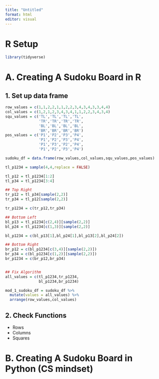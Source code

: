 ```yaml
---
title: "Untitled"
format: html
editor: visual
---
```


# R Setup

```r
library(tidyverse)
```

# A. Creating A Sudoku Board in R

## 1. Set up data frame

```r
row_values = c(1,1,2,2,1,1,2,2,3,4,3,4,3,3,4,4)
col_values = c(1,2,1,2,3,4,3,4,1,1,2,2,3,4,3,4)
squ_values = c('TL','TL','TL','TL',
               'TR','TR','TR','TR',
               'BL','BL','BL','BL',
               'BR','BR','BR','BR')
pos_values = c('P1','P2','P3','P4',
               'P1','P2','P3','P4',
               'P1','P3','P2','P4',
               'P1','P2','P3','P4')

sudoku_df = data.frame(row_values,col_values,squ_values,pos_values)

tl_p1234 = sample(4,4,replace = FALSE)

tl_p12 = tl_p1234[1:2]
tl_p34 = tl_p1234[3:4]

## Top Right
tr_p12 = tl_p34[sample(2,2)]
tr_p34 = tl_p12[sample(2,2)]

tr_p1234 = c(tr_p12,tr_p34)

## Bottom Left
bl_p13 = tl_p1234[c(2,4)][sample(2,2)]
bl_p24 = tl_p1234[c(1,3)][sample(2,2)]

bl_p1234 = c(bl_p13[1],bl_p24[1],bl_p13[2],bl_p24[2])

## Bottom Right
br_p12 = c(bl_p1234[c(3,4)][sample(2,2)])
br_p34 = c(bl_p1234[c(1,2)][sample(2,2)])
br_p1234 = c(br_p12,br_p34)


## Fix Algorithm
all_values = c(tl_p1234,tr_p1234,
               bl_p1234,br_p1234)

mod_1_sudoku_df = sudoku_df %>% 
  mutate(values = all_values) %>% 
  arrange(row_values,col_values)


```

## 2. Check Functions

-   Rows
-   Columns
-   Squares

# B. Creating A Sudoku Board in Python (CS mindset)
